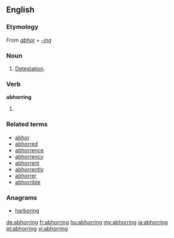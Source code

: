 ==English==

===Etymology===
From ''[[abhor]]'' + ''[[-ing]]''

===Noun===
{{en-noun|-|s}}
# [[detestation|Detestation]].

===Verb===
'''abhorring'''
# {{present participle of|[[abhor]]}}

===Related terms===
* [[abhor]]
* [[abhorred]]
* [[abhorrence]]
* [[abhorrency]]
* [[abhorrent]]
* [[abhorrently]]
* [[abhorrer]]
* [[abhorrible]]

===Anagrams===
* [[harboring#English|harboring]]

[[de:abhorring]]
[[fr:abhorring]]
[[hu:abhorring]]
[[my:abhorring]]
[[ja:abhorring]]
[[pt:abhorring]]
[[vi:abhorring]]